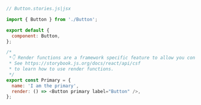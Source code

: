```js
// Button.stories.js|jsx

import { Button } from './Button';

export default {
  component: Button,
};

/*
 *👇 Render functions are a framework specific feature to allow you control on how the component renders.
 * See https://storybook.js.org/docs/react/api/csf
 * to learn how to use render functions.
 */
export const Primary = {
  name: 'I am the primary',
  render: () => <Button primary label="Button" />,
};
```
